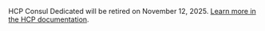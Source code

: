 <Warning>

HCP Consul Dedicated will be retired on November 12, 2025. [Learn more in the HCP documentation](/hcp/docs/consul/migrate).

</Warning>
